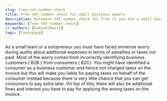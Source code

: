 ```yaml
---
slug: free-vat-number-check
title: Free VAT number check for small business owners
description: Automate VAT number check for free if you are a small business owner. That's one thing less to worry about in your day to day busnines operations.
keywords: [free VAT number check]
// authors: [AakashJNair1]
tags: [lookupapp]
---
```


As a small team or a solopreneur you must have faced immense worry during audits about additional expenses in terms of penalties or taxes not paid. Most of the worry comes from incorrectly identifying business customers ( B2B ) from consumers ( B2C). You might have identified a consumer as a business customer and hence not charged taxes on the invoice but this will make you liable for paying taxes on behalf of the consumer instead because there is very little chance that you can get consumers to pay extra later. On top of this, there will also be additional fines and interest you have to pay for applying the wrong taxes on the invoice.

